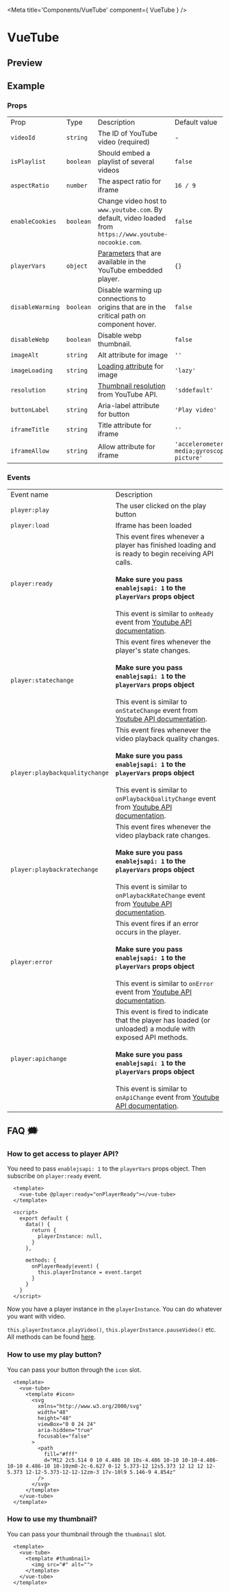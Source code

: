 
<Meta title='Components/VueTube' component={ VueTube } />

# VueTube

## Preview

<Preview className="custom-preview">
  <Story id='components-vuetube--default' />
</Preview>

## Example

### Props

<table>
  <tr>
    <td>
      Prop
    </td>
    <td>
      Type
    </td>
    <td>
      Description
    </td>
    <td>
      Default value
    </td>
  </tr>
  <tr>
    <td>
      <code>videoId</code>
    </td>
    <td>
      <code>string</code>
    </td>
    <td>
      The ID of YouTube video (required)
    </td>
    <td>
      -
    </td>
  </tr>
  <tr>
    <td>
      <code>isPlaylist</code>
    </td>
    <td>
      <code>boolean</code>
    </td>
    <td>
      Should embed a playlist of several videos
    </td>
    <td>
      <code>false</code>
    </td>
  </tr>
  <tr>
    <td>
      <code>aspectRatio</code>
    </td>
    <td>
      <code>number</code>
    </td>
    <td>
      The aspect ratio for iframe
    </td>
    <td>
      <code>16 / 9</code>
    </td>
  </tr>
  <tr>
    <td>
      <code>enableCookies</code>
    </td>
    <td>
      <code>boolean</code>
    </td>
    <td>
      Change video host to <code>www.youtube.com</code>. By default, video loaded from <code>https://www.youtube-nocookie.com</code>.
    </td>
    <td>
      <code>false</code>
    </td>
  </tr>
  <tr>
    <td>
      <code>playerVars</code>
    </td>
    <td>
      <code>object</code>
    </td>
    <td>
      <a href="https://developers.google.com/youtube/player_parameters#Parameters">Parameters</a> that are available in the YouTube embedded player.
    </td>
    <td>
      <code>{}</code>
    </td>
  </tr>
  <tr>
    <td>
      <code>disableWarming</code>
    </td>
    <td>
      <code>boolean</code>
    </td>
    <td>
      Disable warming up connections to origins that are in the critical path on component hover.
    </td>
    <td>
      <code>false</code>
    </td>
  </tr>
  <tr>
    <td>
      <code>disableWebp</code>
    </td>
    <td>
      <code>boolean</code>
    </td>
    <td>
      Disable webp thumbnail.
    </td>
    <td>
      <code>false</code>
    </td>
  </tr>
  <tr>
    <td>
      <code>imageAlt</code>
    </td>
    <td>
      <code>string</code>
    </td>
    <td>
      Alt attribute for image
    </td>
    <td>
      <code>''</code>
    </td>
  </tr>
  <tr>
    <td>
      <code>imageLoading</code>
    </td>
    <td>
      <code>string</code>
    </td>
    <td>
      <a href="https://caniuse.com/loading-lazy-attr">Loading attribute</a> for image
    </td>
    <td>
      <code>'lazy'</code>
    </td>
  </tr>
  <tr>
    <td>
      <code>resolution</code>
    </td>
    <td>
      <code>string</code>
    </td>
    <td>
      <a href="https://stackoverflow.com/a/18400445/13374604">Thumbnail resolution</a> from YouTube API.
    </td>
    <td>
      <code>'sddefault'</code>
    </td>
  </tr>
  <tr>
    <td>
      <code>buttonLabel</code>
    </td>
    <td>
      <code>string</code>
    </td>
    <td>
      Aria-label attribute for button
    </td>
    <td>
      <code>'Play video'</code>
    </td>
  </tr>
  <tr>
    <td>
      <code>iframeTitle</code>
    </td>
    <td>
      <code>string</code>
    </td>
    <td>
      Title attribute for iframe
    </td>
    <td>
      <code>''</code>
    </td>
  </tr>
  <tr>
    <td>
      <code>iframeAllow</code>
    </td>
    <td>
      <code>string</code>
    </td>
    <td>
      Allow attribute for iframe
    </td>
    <td>
      <code>'accelerometer;autoplay;encrypted-media;gyroscope;picture-in-picture'</code>
    </td>
  </tr>
</table>

### Events

<table>
  <tr>
    <td>Event name</td>
    <td>Description</td>
  </tr>
  <tr>
    <td><code>player:play</code></td>
    <td>The user clicked on the play button</td>
  </tr>
  <tr>
    <td><code>player:load</code></td>
    <td>Iframe has been loaded</td>
  </tr>
  <tr>
    <td><code>player:ready</code></td>
    <td>This event fires whenever a player has finished loading and is ready to begin receiving API calls. <br/><br/> <strong>Make sure you pass <code>enablejsapi: 1</code> to the <code>playerVars</code> props object</strong> <br/><br/> This event is similar to <code>onReady</code> event from <a href="https://developers.google.com/youtube/iframe_api_reference#Events">Youtube API documentation</a>.</td>
  </tr>
  <tr>
    <td><code>player:statechange</code></td>
    <td>This event fires whenever the player's state changes. <br/><br/> <strong>Make sure you pass <code>enablejsapi: 1</code> to the <code>playerVars</code> props object</strong> <br/><br/> This event is similar to <code>onStateChange</code> event from <a href="https://developers.google.com/youtube/iframe_api_reference#Events">Youtube API documentation</a>.</td>
  </tr>
  <tr>
    <td><code>player:playbackqualitychange</code></td>
    <td>This event fires whenever the video playback quality changes. <br/><br/> <strong>Make sure you pass <code>enablejsapi: 1</code> to the <code>playerVars</code> props object</strong> <br/><br/> This event is similar to <code>onPlaybackQualityChange</code> event from <a href="https://developers.google.com/youtube/iframe_api_reference#Events">Youtube API documentation</a>.</td>
  </tr>
  <tr>
    <td><code>player:playbackratechange</code></td>
    <td>This event fires whenever the video playback rate changes.  <br/><br/> <strong>Make sure you pass <code>enablejsapi: 1</code> to the <code>playerVars</code> props object</strong> <br/><br/> This event is similar to <code>onPlaybackRateChange</code> event from <a href="https://developers.google.com/youtube/iframe_api_reference#Events">Youtube API documentation</a>.</td>
  </tr>
  <tr>
    <td><code>player:error</code></td>
    <td>This event fires if an error occurs in the player. <br/><br/> <strong>Make sure you pass <code>enablejsapi: 1</code> to the <code>playerVars</code> props object</strong> <br/><br/> This event is similar to <code>onError</code> event from <a href="https://developers.google.com/youtube/iframe_api_reference#Events">Youtube API documentation</a>.</td>
  </tr>
  <tr>
    <td><code>player:apichange</code></td>
    <td>This event is fired to indicate that the player has loaded (or unloaded) a module with exposed API methods. <br/><br/> <strong>Make sure you pass <code>enablejsapi: 1</code> to the <code>playerVars</code> props object</strong> <br/><br/> This event is similar to <code>onApiChange</code> event from <a href="https://developers.google.com/youtube/iframe_api_reference#Events">Youtube API documentation</a>.</td>
  </tr>
</table>

## FAQ 🗯️

### How to get access to player API?

You need to pass <code>enablejsapi: 1</code> to the <code>playerVars</code> props object. Then subscribe on <code>player:ready</code> event.

```vue
  <template>
    <vue-tube @player:ready="onPlayerReady"></vue-tube>
  </template>

  <script>
    export default {
      data() {
        return {
          playerInstance: null,
        }
      },

      methods: {
        onPlayerReady(event) {
          this.playerInstance = event.target
        }
      }
    }
  </script>
```

Now you have a player instance in the `playerInstance`. You can do whatever you want with video.

`this.playerInstance.playVideo()`, `this.playerInstance.pauseVideo()` etc. All methods can be found [here](https://developers.google.com/youtube/iframe_api_reference#Playback_controls).

### How to use my play button?

You can pass your button through the `icon` slot.

```vue
  <template>
    <vue-tube>
      <template #icon>
        <svg
          xmlns="http://www.w3.org/2000/svg"
          width="48"
          height="48"
          viewBox="0 0 24 24"
          aria-hidden="true"
          focusable="false"
        >
          <path
            fill="#fff"
            d="M12 2c5.514 0 10 4.486 10 10s-4.486 10-10 10-10-4.486-10-10 4.486-10 10-10zm0-2c-6.627 0-12 5.373-12 12s5.373 12 12 12 12-5.373 12-12-5.373-12-12-12zm-3 17v-10l9 5.146-9 4.854z"
          />
        </svg>
      </template>
    </vue-tube>
  </template>
```

### How to use my thumbnail?

You can pass your thumbnail through the `thumbnail` slot.

```vue
  <template>
    <vue-tube>
      <template #thumbnail>
        <img src="#" alt="">
      </template>
    </vue-tube>
  </template>
```


